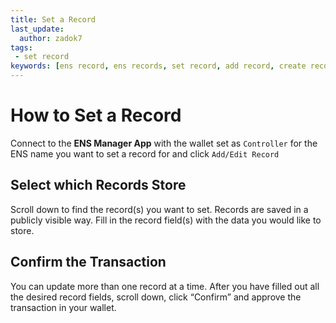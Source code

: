```yaml
---
title: Set a Record
last_update:
  author: zadok7
tags:
 - set record
keywords: [ens record, ens records, set record, add record, create record, update record, change record, alter record, modify record, record, records]
---
```


# How to Set a Record
Connect to the <Link to="https://app.ens.domains"><b>ENS Manager App</b></Link> with the wallet set as `Controller` for the ENS name you want to set a record for and click `Add/Edit Record`
<BrowserWindow url="app.ens.domains">
  <Image img="/img/howto/set-record-1.png"/>
</BrowserWindow>

## Select which Records Store
Scroll down to find the record(s) you want to set. Records are saved in a publicly visible way. Fill in the record field(s) with the data you would like to store.
<BrowserWindow url="app.ens.domains">
  <Image img="/img/howto/set-record-2.png"/>
</BrowserWindow>

## Confirm the Transaction
You can update more than one record at a time. After you have filled out all the desired record fields, scroll down, click “Confirm” and approve the transaction in your wallet.
<BrowserWindow url="app.ens.domains">
  <Image img="/img/howto/set-record-3.png"/>
</BrowserWindow>
